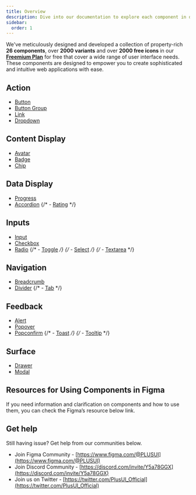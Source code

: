 ```yaml
---
title: Overview
description: Dive into our documentation to explore each component in detail, understand its features, and learn how to integrate them seamlessly into your projects.
sidebar:
  order: 1
---
```


We've meticulously designed and developed a collection of property-rich **26 components**, over **2000 variants** and over **2000 free icons** in our [**Freemium Plan**](/library/getting-started/component-list-and-plans) for free that cover a wide range of user interface needs. These components are designed to empower you to create sophisticated and intuitive web applications with ease.

## Action

- [Button](/library/components/button)
- [Button Group](/library/components/button-group)
- [Link](/library/components/link)
- [Dropdown](/library/components/dropdown)

## Content Display

- [Avatar](/library/components/avatar)
- [Badge](/library/components/badge)
- [Chip](/library/components/chip)

## Data Display

- [Progress](/library/components/progress)
- [Accordion](/library/components/accordion)
{/* - [Rating](/library/components/rating) */}

## Inputs

- [Input](/library/components/input)
- [Checkbox](/library/components/checkbox)
- [Radio](/library/components/radio)
{/* - [Toggle](/library/components/toggle) */}
{/* - [Select](/library/components/select) */}
{/* - [Textarea](/library/components/textarea) */}

## Navigation

- [Breadcrumb](/library/components/breadcrumb)
- [Divider](/library/components/divider)
{/* - [Tab](/library/components/tab) */}

## Feedback

- [Alert](/library/components/alert)
- [Popover](/library/components/popover)
- [Popconfirm](/library/components/popconfirm)
{/* - [Toast](/library/components/toast) */}
{/* - [Tooltip](/library/components/tooltip) */}

## Surface

- [Drawer](/library/components/drawer)
- [Modal](/library/components/modal)

## Resources for Using Components in Figma

If you need information and clarification on components and how to use them, you can check the Figma’s resource below link.

<EmbedContent url="https://www.youtube.com/watch?v=k74IrUNaJVk&ab_channel=Figma" />

<EmbedContent url="https://help.figma.com/hc/en-us/articles/5579474826519-Explore-component-properties" />

## Get help

Still having issue? Get help from our communities below.

- Join Figma Community - [https://www.figma.com/@PLUSUI](https://www.figma.com/@PLUSUI)
- Join Discord Community - [https://discord.com/invite/Y5a78GGX](https://discord.com/invite/Y5a78GGX)
- Join us on Twitter - [https://twitter.com/PlusUI_Official](https://twitter.com/PlusUI_Official)
